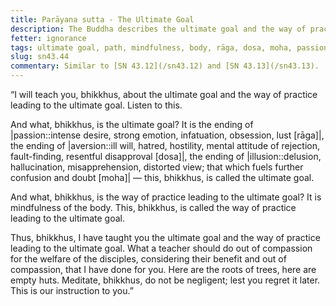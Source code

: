 ```yaml
---
title: Parāyana sutta - The Ultimate Goal
description: The Buddha describes the ultimate goal and the way of practice leading to the ultimate goal. The ultimate goal is a synonym for Nibbāna.
fetter: ignorance
tags: ultimate goal, path, mindfulness, body, rāga, dosa, moha, passion, infatuation, lust, aversion, ill will, hate, hatred, fault, resentment, delusion, illusion, hallucination, misapprehension, distorted view, sn, sn35-44, sn43
slug: sn43.44
commentary: Similar to [SN 43.12](/sn43.12) and [SN 43.13](/sn43.13).
---
```


“I will teach you, bhikkhus, about the ultimate goal and the way of practice leading to the ultimate goal. Listen to this.

And what, bhikkhus, is the ultimate goal? It is the ending of |passion::intense desire, strong emotion, infatuation, obsession, lust [rāga]|, the ending of |aversion::ill will, hatred, hostility, mental attitude of rejection, fault-finding, resentful disapproval [dosa]|, the ending of |illusion::delusion, hallucination, misapprehension, distorted view; that which fuels further confusion and doubt [moha]| — this, bhikkhus, is called the ultimate goal.

And what, bhikkhus, is the way of practice leading to the ultimate goal? It is mindfulness of the body. This, bhikkhus, is called the way of practice leading to the ultimate goal.

Thus, bhikkhus, I have taught you the ultimate goal and the way of practice leading to the ultimate goal. What a teacher should do out of compassion for the welfare of the disciples, considering their benefit and out of compassion, that I have done for you. Here are the roots of trees, here are empty huts. Meditate, bhikkhus, do not be negligent; lest you regret it later. This is our instruction to you.”
